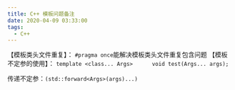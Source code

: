 ```yaml
---
title: C++ 模板问题备注
date: 2020-04-09 03:33:00
tags:
  - C++
---
```


【模板类头文件重复】： `#pragma once`能解决模板类头文件重复包含问题
【模板不定参的使用】： `template <class... Args>      void test(Args... args);`

传递不定参：`(std::forward<Args>(args)...)`
